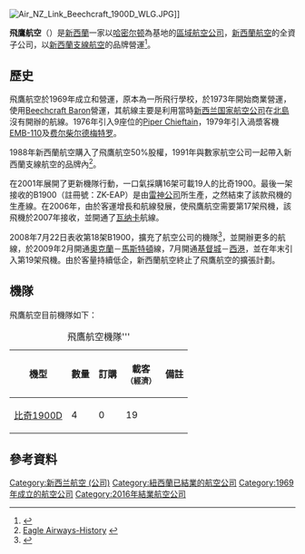 {{Distinguish|菲鷹航空}}
{{Infobox Airline
| airline        = 飛鷹航空
| nativename     = {{lang|en|Eagle Airways}}
| logo           = Air New Zealand Raytheon 1900D (5290904689).jpg
| logo_size      = 250
| fleet_size     = 18
| destinations   = 22
| IATA           = NZ
| ICAO           = EAG<ref name="icao">Not an ICAO allocation - issued for domestic use by the Civil Aviation Authority of New Zealand </ref>
| callsign       = EAGLE
| parent         = 
| company_slogan =
| founded        = 1969年
| ceased         = 2016年8月26日
| headquarters   = {{NZD}}[[哈密尔顿_(新西兰)|哈密尔顿]]
| key_people     = 
| hubs           = {{Unbulleted list|[[奧克蘭機場|奧克蘭機場]]|[[基督城國際機場|基督城國際機場]]|[[哈密爾頓國際機場|哈密爾頓國際機場]]|[[威靈頓國際機場|威靈頓國際機場]]}}
| secondary_hubs = 
| focus_cities   = 
| frequent_flyer = 
| lounge         = 
| alliance       = 
| website        = 
|}}
[[Image:Air_NZ_Link_Beechcraft_1900D_WLG.JPG|thumb]]]]

'''飛鷹航空'''（{{lang-en|'''Eagle Airways'''}}）是[[新西蘭|新西蘭]]一家以[[哈密尔顿_(新西兰)|哈密尔顿]]為基地的[[區域航空公司|區域航空公司]]，[[新西蘭航空|新西蘭航空]]的全資子公司，以[[新西蘭支線航空|新西蘭支線航空]]的品牌營運<ref name="FI">{{cite news | title= Directory: World Airlines | work= Flight International | page= 75 | date= 2007-04-03}}</ref>。

==歷史==
飛鷹航空於1969年成立和營運，原本為一所飛行學校，於1973年開始商業營運，使用[[Beechcraft_Baron|Beechcraft Baron]]營運，其航線主要是利用當時[[新西兰国家航空公司|新西兰国家航空公司]]在[[北島_(紐西蘭)|北島]]沒有開辦的航線。1976年引入9座位的[[Piper_Chieftain|Piper Chieftain]]，1979年引入渦漿客機[[EMB-110|EMB-110]]及[[费尔柴尔德梅特罗|费尔柴尔德梅特罗]]。

1988年新西蘭航空購入了飛鷹航空50%股權，1991年與數家航空公司一起帶入新西蘭支線航空的品牌內<ref>[http://www.eagleair.co.nz/about-us/history/ Eagle Airways-History] {{webarchive|url=https://web.archive.org/web/20141003163554/http://www.eagleair.co.nz/about-us/history/ |date=2014-10-03 }}</ref>。

在2001年展開了更新機隊行動，一口氣採購16架可載19人的比奇1900。最後一架接收的B1900（註冊號：ZK-EAP）是由[[雷神公司|雷神公司]]所生產，之然結束了該款飛機的生產線。在2006年，由於客運增長和航線發展，使飛鷹航空需要第17架飛機，該飛機於2007年接收，並開通了[[瓦纳卡|瓦纳卡]]航線。

2008年7月22日表收第18架B1900，擴充了航空公司的機隊<ref>{{cite web |url=http://www.stuff.co.nz/stuff/4197216a34.html |title=Wairarapa flights set for takeoff |date=11 September 2007 |work=The Dominion Post |accessdate=29 September 2011}}</ref>，並開辦更多的航線，於2009年2月開通[[奧克蘭|奧克蘭]]－[[馬斯特頓|馬斯特頓]]線，7月開通[[基督城|基督城]]－[[西港_(紐西蘭)|西港]]，並在年末引入第19架飛機。由於客量持續低企，新西蘭航空終止了飛鷹航空的擴張計劃。

== 機隊 ==
飛鷹航空目前機隊如下：
{| class="toccolours" border="1" cellpadding="5" style="border-collapse:collapse"
|+ 飛鷹航空機隊'''
|- bgcolor=B0E0E6
!機型
!數量
!訂購
!載客 <br> <small>（經濟）</small>
!備註
|-
|[[比奇1900|比奇1900D]]
|4
|0
|19
|
|}

==參考資料==
{{reflist}}

[[Category:新西兰航空_(公司)|Category:新西兰航空 (公司)]]
[[Category:紐西蘭已結業的航空公司|Category:紐西蘭已結業的航空公司]]
[[Category:1969年成立的航空公司|Category:1969年成立的航空公司]]
[[Category:2016年結業航空公司|Category:2016年結業航空公司]]